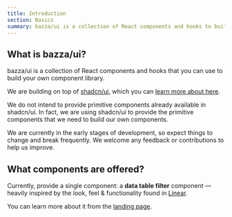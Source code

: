 ```yaml
---
title: Introduction
section: Basics
summary: bazza/ui is a collection of React components and hooks to build your own component library.
---
```


## What is bazza/ui?

bazza/ui is a collection of React components and hooks that you can use to build your own component library.

We are building on top of [shadcn/ui](https://ui.shadcn.com), which you can [learn more about here](https://ui.shadcn.com/docs).

We do not intend to provide primitive components already available in shadcn/ui. In fact, we are using shadcn/ui to provide the primitive components that we need to build our own components.

We are currently in the early stages of development, so expect things to change and break frequently. We welcome any feedback or contributions to help us improve.

## What components are offered?

Currently, provide a single component: a **data table filter** component — heavily inspired by the look, feel & functionality found in [Linear](https://linear.app/homepage).

You can learn more about it from the [landing page](/).
